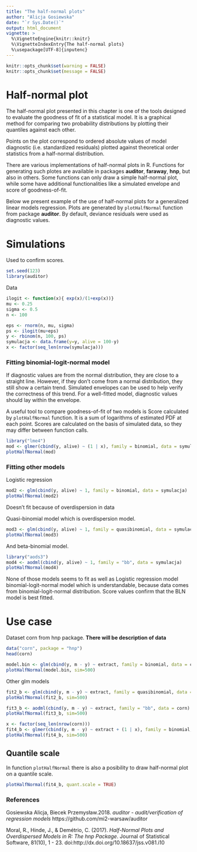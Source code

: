 ```yaml
---
title: "The half-normal plots"
author: "Alicja Gosiewska"
date: "`r Sys.Date()`"
output: html_document
vignette: >
  %\VignetteEngine{knitr::knitr}
  %\VignetteIndexEntry{The half-normal plots}
  %\usepackage[UTF-8]{inputenc}
---
```



```r
knitr::opts_chunk$set(warning = FALSE)
knitr::opts_chunk$set(message = FALSE)
```

# Half-normal plot


The half-normal plot presented in this chapter is one of the tools designed to evaluate the goodness of fit of a statistical model. It is a graphical method for comparing two probability distributions by plotting their quantiles against each other.

Points on the plot correspond to ordered absolute values of model diagnostic (i.e. standardized residuals) plotted against theoretical order statistics from a half-normal distribution.

There are various implementations of half-normal plots in R. Functions for generating such plotes are available in packages **auditor**, **faraway**, **hnp**, but also in others.
Some functions can only draw a simple half-normal plot, while some have additional functionalities like a simulated envelope and score of goodness-of-fit. 

Below we present example of the use of half-normal plots for a generalized linear models regression. 
Plots are generated by `plotHalfNormal` function from package **auditor**.
By default, deviance residuals were used as diagnostic values.

# Simulations

Used to confirm scores.

```r
set.seed(123)
library(auditor)
```

Data 

```r
ilogit <- function(x){ exp(x)/(1+exp(x))}
mu <- 0.25
sigma <- 0.5
n <- 100

eps <- rnorm(n, mu, sigma)  
ps <- ilogit(mu+eps)
y <- rbinom(n, 100, ps)
symulacja <- data.frame(y=y, alive = 100-y)
x <- factor(seq_len(nrow(symulacja)))
```

### Fitting binomial-logit-normal model

If diagnostic values are from the normal distribution, they are close to a straight line. 
However, if they don't come from a normal distribution, they still show a certain trend. Simulated envelopes can be used to help verify the correctness of this trend.
For a well-fitted model, diagnostic values should lay within the envelope.

A useful tool to compare goodness-of-fit of two models is Score calculated by `plotHalfNormal` function. It is a sum of logarithms of estimated PDF at each point. Scores are calculated on the basis of simulated data, so they may differ between function calls.

```r
library("lme4")
mod <- glmer(cbind(y, alive) ~ (1 | x), family = binomial, data = symulacja)
plotHalfNormal(mod)
```

### Fitting other models

Logistic regression
```r
mod2 <- glm(cbind(y, alive) ~ 1, family = binomial, data = symulacja)
plotHalfNormal(mod2)
```
Doesn't fit because of overdispersion in data

Quasi-binomial model which is overdispersion model.
```r
mod3 <- glm(cbind(y, alive) ~ 1, family = quasibinomial, data = symulacja)
plotHalfNormal(mod3)
```

And beta-binomial model.
```r
library("aods3")
mod4 <- aodml(cbind(y, alive) ~ 1, family = "bb", data = symulacja)
plotHalfNormal(mod4)
```

None of those models seems to fit as well as Logistic regression model binomial-logit-normal model which is understandable, because data comes from binomial-logit-normal distribution. Score values confirm that the BLN model is best fitted.

# Use case

Dataset corn from hnp package. **There will be description of data**

```r
data("corn", package = "hnp")
head(corn)
```


```r
model.bin <- glm(cbind(y, m - y) ~ extract, family = binomial, data = corn)
plotHalfNormal(model.bin, sim=500)
```

Other glm models
```r
fit2_b <- glm(cbind(y, m - y) ~ extract, family = quasibinomial, data = corn)
plotHalfNormal(fit2_b, sim=500)
```

```r
fit3_b <- aodml(cbind(y, m - y) ~ extract, family = "bb", data = corn)
plotHalfNormal(fit3_b, sim=500)
```

```r
x <- factor(seq_len(nrow(corn)))
fit4_b <- glmer(cbind(y, m - y) ~ extract + (1 | x), family = binomial, data = corn)
plotHalfNormal(fit4_b, sim=500)
```


## Quantile scale
In function `plotHalfNormal` there is also a posibility to draw half-normal plot on a quantile scale.
```r
plotHalfNormal(fit4_b, quant.scale = TRUE)
```




### References

Gosiewska Alicja, Biecek Przemysław.2018. *auditor - audit/verification of regression models* https://github.com/mi2-warsaw/auditor

Moral, R., Hinde, J., & Demétrio, C. (2017). *Half-Normal Plots and Overdispersed Models in R: The hnp Package*. Journal of Statistical Software, 81(10), 1 - 23. doi:http://dx.doi.org/10.18637/jss.v081.i10
